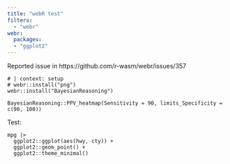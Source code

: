 ```yaml
---
title: "webR test"
filters:
  - "webr"
webr:
  packages:
  - "ggplot2"
---
```


Reported issue in https://github.com/r-wasm/webr/issues/357


```webr-r
# | context: setup
# webr::install("png")
webr::install("BayesianReasoning")

```

```webr-r


BayesianReasoning::PPV_heatmap(Sensitivity = 90, limits_Specificity = c(90, 100))

```


Test:  

```webr-r

mpg |> 
  ggplot2::ggplot(aes(hwy, cty)) +
  ggplot2::geom_point() +
  ggplot2::theme_minimal()

```
